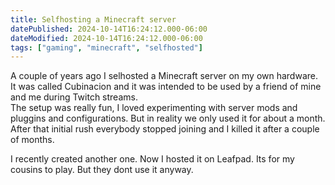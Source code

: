 ```yaml
---
title: Selfhosting a Minecraft server
datePublished: 2024-10-14T16:24:12.000-06:00
dateModified: 2024-10-14T16:24:12.000-06:00
tags: ["gaming", "minecraft", "selfhosted"]
---
```


A couple of years ago I selhosted a Minecraft server on my own hardware. It was called Cubinacion and it
was intended to be used by a friend of mine and me during Twitch streams.  
The setup was really fun, I loved experimenting with server mods and pluggins and configurations. But in reality we only
used it for about a month. After that initial rush everybody stopped joining and I killed it after a couple of months.

I recently created another one. Now I hosted it on Leafpad. Its for my cousins to play. But they dont use it anyway.